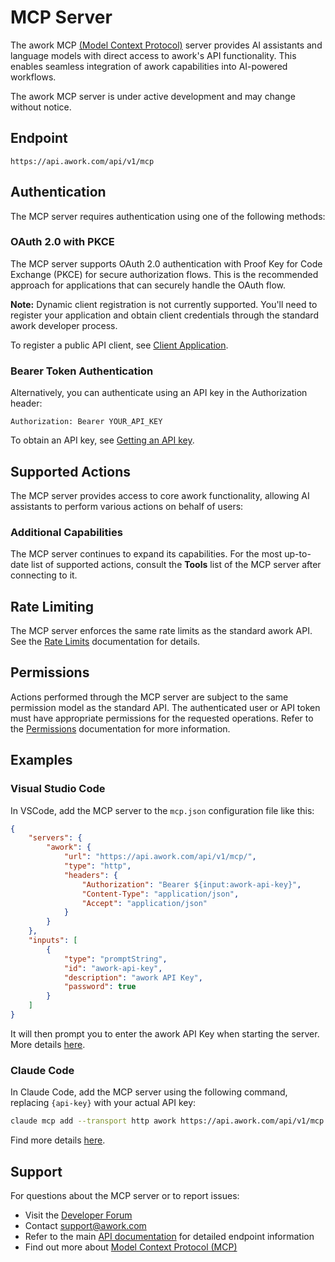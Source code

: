 # MCP Server

The awork MCP [(Model Context Protocol)](https://modelcontextprotocol.io) server provides AI assistants and language models with direct access to awork's API functionality. This enables seamless integration of awork capabilities into AI-powered workflows.

<Warning>The awork MCP server is under active development and may change without notice.</Warning>

## Endpoint

```
https://api.awork.com/api/v1/mcp
```

## Authentication

The MCP server requires authentication using one of the following methods:

### OAuth 2.0 with PKCE

The MCP server supports OAuth 2.0 authentication with Proof Key for Code Exchange (PKCE) for secure authorization flows. This is the recommended approach for applications that can securely handle the OAuth flow.

**Note:** Dynamic client registration is not currently supported. You'll need to register your application and obtain client credentials through the standard awork developer process.

To register a public API client, see [Client Application](/authentication#client-application).

### Bearer Token Authentication

Alternatively, you can authenticate using an API key in the Authorization header:

```http
Authorization: Bearer YOUR_API_KEY
```

To obtain an API key, see [Getting an API key](/authentication#getting-an-api-key).

## Supported Actions

The MCP server provides access to core awork functionality, allowing AI assistants to perform various actions on behalf of users:

### Additional Capabilities

The MCP server continues to expand its capabilities. For the most up-to-date list of supported actions, consult the **Tools** list of the MCP server after connecting to it.

## Rate Limiting

The MCP server enforces the same rate limits as the standard awork API. See the [Rate Limits](/rate-limits) documentation for details.

## Permissions

Actions performed through the MCP server are subject to the same permission model as the standard API. The authenticated user or API token must have appropriate permissions for the requested operations. Refer to the [Permissions](/permissions) documentation for more information.

## Examples

### Visual Studio Code

In VSCode, add the MCP server to the `mcp.json` configuration file like this:
```json title="mcp.json"
{
	"servers": {
		"awork": {
			"url": "https://api.awork.com/api/v1/mcp/",
			"type": "http",
			"headers": {
				"Authorization": "Bearer ${input:awork-api-key}",
				"Content-Type": "application/json",
				"Accept": "application/json"
			}
		}
	},
	"inputs": [
		{
			"type": "promptString",
			"id": "awork-api-key",
			"description": "awork API Key",
			"password": true
		}
	]
}
```

It will then prompt you to enter the awork API Key when starting the server. More details [here](https://code.visualstudio.com/docs/copilot/chat/mcp-servers).

### Claude Code

In Claude Code, add the MCP server using the following command, replacing `{api-key}` with your actual API key:
```sh
claude mcp add --transport http awork https://api.awork.com/api/v1/mcp --header "Authorization: Bearer {api-key}"
```

Find more details [here](https://docs.anthropic.com/en/docs/claude-code/mcp#option-3%3A-add-a-remote-http-server).

## Support

For questions about the MCP server or to report issues:
- Visit the [Developer Forum](https://community.awork.com/c/developer-forum/17)
- Contact [support@awork.com](mailto:support@awork.com)
- Refer to the main [API documentation](/apiv1) for detailed endpoint information
- Find out more about [Model Context Protocol (MCP)](https://modelcontextprotocol.io)